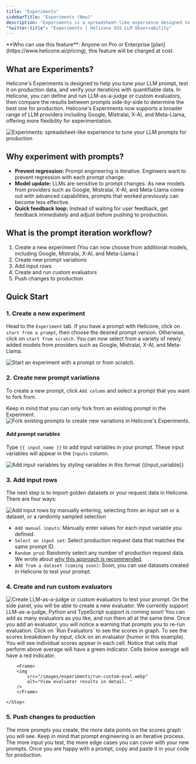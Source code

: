 ```yaml
---
title: "Experiments"
sidebarTitle: "Experiments (New)"
description: "Experiments is a spreadsheet-like experience designed to tune your LLM prompts for production.  It supports a wide range of LLM models from providers like OpenAI, Google, Mistralai, X-AI, and Meta-Llama."
"twitter:title": "Experiments | Helicone OSS LLM Observability"
---
```



<Info>
  **Who can use this feature**: Anyone on Pro or Enterprise
  [plan](https://www.helicone.ai/pricing), this feature will be charged at cost.
</Info>

## What are Experiments?

Helicone's Experiments is designed to help you tune your LLM prompt, test it on production data, and verify your iterations with quantifiable data. In Helicone, you can define and run LLM-as-a-judge or custom evaluators, then compare the results between prompts side-by-side to determine the best one for production. Helicone's Experiments now supports a broader range of LLM providers including Google, Mistralai, X-AI, and Meta-Llama, offering more flexibility for experimentation.

<Frame>
  <img
    src="/images/experiments/experiments-cover.webp"
    alt="Experiments: spreadsheet-like experience to tune your LLM prompts for production"
  />
</Frame>

## Why experiment with prompts?

- **Prevent regression:** Prompt engineering is iterative. Engineers want to prevent regression with each prompt change.
- **Model update:** LLMs are sensitive to prompt changes. As new models from providers such as Google, Mistralai, X-AI, and Meta-Llama come out with advanced capabilities, prompts that worked previously can become less effective.
- **Quick feedback loop:** Instead of waiting for user feedback, get feedback immediately and adjust before pushing to production.

## What is the prompt iteration workflow?

1. Create a new experiment (You can now choose from additional models, including Google, Mistralai, X-AI, and Meta-Llama.)
2. Create new prompt variations
3. Add input rows
4. Create and run custom evaluators
5. Push changes to production

## Quick Start

### 1. Create a new experiment

Head to the `Experiment` tab. If you have a prompt with Helicone, click on `start from a prompt`, then choose the desired prompt version. Otherwise, click on `start from scratch`. You can now select from a variety of newly added models from providers such as Google, Mistralai, X-AI, and Meta-Llama.

<Frame>
  <img
    src="/images/experiments/create-new-experiment.webp"
    alt="Start an experiment with a prompt or from scratch. "
  />
</Frame>

### 2. Create new prompt variations

To create a new prompt, click `Add column` and select a prompt that you want to fork from.

<Note>
  Keep in mind that you can only fork from an existing prompt in the Experiment.
</Note>

<Frame>
  <img
    src="/images/experiments/fork-prompt.webp"
    alt="Fork existing prompts to create new variations in Helicone's Experiments. "
  />
</Frame>

#### Add prompt variables

Type `{{ input_name }}` to add input variables in your prompt. These input variables will appear in the `Inputs` column.

<Frame>
  <img
    src="/images/experiments/input-variable.webp"
    alt="Add input variables by styling variables in this format {{input_variable}}"
  />
</Frame>

### 3. Add input rows

The next step is to import golden datasets or your request data in Helicone. There are four ways:

<Frame>
  <img
    src="/images/experiments/add-input.webp"
    alt="Add input rows by manually entering, selecting from an input set or a dataset, or a randomly sampled selection"
  />
</Frame>

- `Add manual inputs`: Manually enter values for each input variable you defined.
- `Select an input set`: Select production request data that matches the same prompt ID.
- `Random prod`: Randomly select any number of production request data. We wrote about [why this approach is recommended](https://www.helicone.ai/blog/prompt-evaluation-for-llms).
- `Add from a dataset (coming soon)`: Soon, you can use datasets created in Helicone to test your prompt.

### 4. Create and run custom evaluators

<Frame>
  <img
    src="/images/experiments/select-eval.webp"
    alt="Create LLM-as-a-judge or custom evaluators to test your prompt. "
  />
</Frame>

<Steps>
    <Step title="Toggle on `Show scores`."></Step>
    <Step title="Under the dropdown, select 'Create new custom evaluators'"></Step>
    <Step title="Create the evaluator">
        On the side panel, you will be able to create a new evaluator. We currently support LLM-as-a-judge, Python and TypeScript support is coming soon!
        <Tip>You can add as many evaluators as you like, and run them all at the same time. </Tip>
    </Step>
    <Step title="Run Evaluator">
        Once you add an evaluator, you will notice a warning that prompts you to re-run evaluation. Click on `Run Evaluators` to see the scores in graph.
    </Step>
    <Step title="(Optional) View score breakdown">
        To see the scores breakdown by input, click on an evaluator (humor in this example). You will see individual scores appear in each cell. 
        Notice that cells that perform above average will have a green indicator. Cells below average will have a red indicator.

        <Frame>
        <img
            src="/images/experiments/run-custom-eval.webp"
            alt="View evaluator results in detail. "
        />
        </Frame>

    </Step>

</Steps>

### 5. Push changes to production

The more prompts you create, the more data points on the scores graph you will see. Keep in mind that prompt engineering is an iterative process. The more input you test, the more edge cases you can cover with your new prompts.
Once you are happy with a prompt, copy and paste it in your code for production.

<QuestionsSection />
